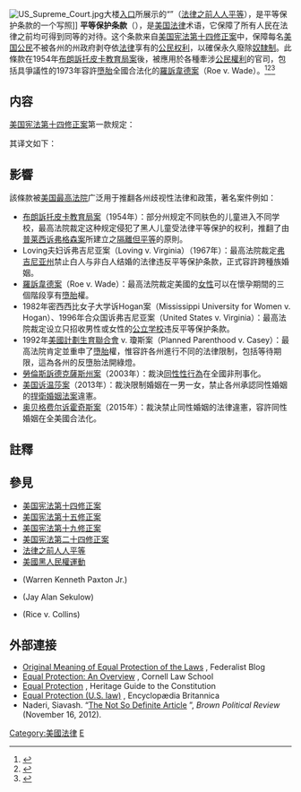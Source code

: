 [[File:US_Supreme_Court.jpg|thumb]]大楼[[入口|入口]]所展示的“{{lang|en|Equal justice under law}}”（[[法律之前人人平等|法律之前人人平等]]），是平等保护条款的一个写照]]
'''平等保护条款'''（{{lang-en|Equal Protection Clause}}），是[[美国法律|美国法律]]术语，它保障了所有人民在法律之前均可得到同等的对待。这个条款来自[[美国宪法|美国宪法]][[美国宪法修正案|第十四修正案]]中，保障每名[[美国公民|美国公民]]不被各州的州政府剥夺依[[法律|法律]]享有的[[公民权利|公民权利]]，以確保永久廢除[[奴隸制|奴隸制]]。此條款在1954年[[布朗訴托皮卡教育局案|布朗訴托皮卡教育局案]]後，被應用於各種牽涉[[公民權利|公民權利]]的官司，包括具爭議性的1973年容許[[墮胎|墮胎]]全國合法化的[[羅訴韋德案|羅訴韋德案]]（Roe v. Wade）。<ref>{{cite encyclopedia|year=2009|url=https://books.google.com/books?id=EHj_0R2rbxAC&q=%22Equal+Protection+Clause+similarly%22+encyclopedia&pg=PA153|title =Equal protection of the laws|encyclopedia=The Encyclopedia of American Law|publisher=Infobase|last=Failinger|first=Marie|editor-first=David Andrew|editor-last=Schultz|pages=152–53|isbn=9781438109916|archive-url=https://web.archive.org/web/20200724001052/https://books.google.de/books?id=EHj_0R2rbxAC&pg=PA153&dq=%22Equal+Protection+Clause+similarly%22+encyclopedia&hl=de&sa=X&ved=2ahUKEwiR3OXkq-TqAhUQiIsKHfiVCyEQ6AEwAHoECAIQAg#v=onepage&q=%22Equal%20Protection%20Clause%20similarly%22%20encyclopedia&f=false|archive-date=July 24, 2020|quote="The equal protection clause guarantees the right of "similarly situated" people to be treated the same way by the law."}}</ref><ref>{{cite web |title=Fair Treatment by the Government: Equal Protection |url=https://www.georgialegalaid.org/resource/fair-treatment-by-the-government-equal-protec |website=GeorgiaLegalAid.org |publisher=Carl Vinson Institute of Government at University of Georgia |access-date=July 24, 2020 |archive-url=https://web.archive.org/web/20200320205514/https://www.georgialegalaid.org/resource/fair-treatment-by-the-government-equal-protec |archive-date=March 20, 2020 |date=July 30, 2004 |quote="The basic intent of equal protection is to make sure that people are treated as equally as possible under our legal system. For example, it is to see that everyone who gets a speeding ticket will face the samEpocedures [sic!]. A further intent is to ensure that all Americans are provided with equal opportunities in education, employment, and other areas. [...] The U.S. Constitution makes a similar provision in the Fourteenth Amendment. It says that no state shall make or enforce any law that will "deny to any person within its jurisdiction the equal protection of the law." These provisions require the government to treat persons equally and impartially."}}</ref><ref>{{cite web |title=Equal Protection |url=https://www.law.cornell.edu/wex/equal_protection |publisher=Legal Information Institute at [[Cornell_Law_School|Cornell Law School]] |access-date=July 24, 2020 |archive-url=https://web.archive.org/web/20200622210933/https://www.law.cornell.edu/wex/equal_protection |archive-date=June 22, 2020 |quote="Equal Protection refers to the idea that a governmental body may not deny people equal protection of its governing laws. The governing body state must treat an individual in the same manner as others in similar conditions and circumstances."}}</ref>

==内容==
[[美国宪法第十四修正案|美国宪法第十四修正案]]第一款规定：
{{cquote|All persons born or naturalized in the United States, and subject to the jurisdiction thereof, are citizens of the United States and of the State wherein they reside. No State shall make or enforce any law which shall abridge the privileges or immunities of citizens of the United States; nor shall any State deprive any person of life, liberty, or property, without due process of law; nor deny to any person within its jurisdiction the equal protection of the laws.}}

其译文如下：{{cquote|所有<nowiki>出</nowiki>生于美国或归化<nowiki>为</nowiki>加入美国国籍的人，<nowiki>无论居住于何地</nowiki>，<nowiki>在司法面前</nowiki>且遵守美国司法的管辖，<nowiki>都被视为</nowiki>是美国及所在州的公民，<nowiki>为美国的一分子</nowiki>。任何一州皆不得制定或执行<nowiki>，</nowiki>任何可能消减公民的特权和<nowiki>免除法定权利，或是解除美国公民资格</nowiki>的法律；<nowiki>在</nowiki>未经<nowiki>适</nowiki>正当的法律程序<nowiki>时</nowiki>，任何一州不<nowiki>得</nowiki>能剥夺<nowiki>人</nowiki>公民的生命、自由或财产；亦不得否认辖区内任何人<nowiki>在其治下</nowiki>受法律平等保护之权利。}}

==影響==
該條款被[[美国最高法院|美国最高法院]]广泛用于推翻各州歧视性法律和政策，著名案件例如：
* [[布朗訴托皮卡教育局案|布朗訴托皮卡教育局案]]（1954年）：部分州规定不同肤色的儿童进入不同学校，最高法院裁定这种规定侵犯了黑人儿童受法律平等保护的权利，推翻了由[[普莱西诉弗格森案|普莱西诉弗格森案]]所建立之[[隔離但平等|隔離但平等]]的原則。
* Loving夫妇诉弗吉尼亚案（Loving v. Virginia）（1967年）：最高法院裁定[[弗吉尼亚州|弗吉尼亚州]]禁止白人与非白人结婚的法律违反平等保护条款，正式容許跨種族婚姻。
* [[羅訴韋德案|羅訴韋德案]]（Roe v. Wade）：最高法院裁定美國的[[女性|女性]]可以在懷孕期間的三個階段享有[[墮胎|墮胎]]權。
* 1982年密西西比女子大学诉Hogan案（Mississippi University for Women v. Hogan）、1996年合众国诉弗吉尼亚案（United States v. Virginia）：最高法院裁定设立只招收男性或女性的[[公立学校|公立学校]]违反平等保护条款。
* 1992年[[美國計劃生育聯合會|美國計劃生育聯合會]] v. 瓊斯案（Planned Parenthood v. Casey）：最高法院肯定並重申了[[墮胎|墮胎]]權，惟容許各州進行不同的法律限制，包括等待期限，這為各州的反墮胎法開綠燈。
* [[勞倫斯訴德克薩斯州案|勞倫斯訴德克薩斯州案]]（2003年）：裁決[[同性性行為|同性性行為]]在全國非刑事化。
* [[美国诉温莎案|美国诉温莎案]]（2013年）：裁決限制婚姻在一男一女，禁止各州承認同性婚姻的[[捍衛婚姻法案|捍衛婚姻法案]]違憲。
* [[奥贝格费尔诉霍奇斯案|奥贝格费尔诉霍奇斯案]]（2015年）：裁決禁止同性婚姻的法律違憲，容許同性婚姻在全美國合法化。

==註釋==
{{reflist}}

==參見==
{{div col|2}}
*[[美国宪法第十四修正案|美国宪法第十四修正案]]
*[[美国宪法第十五修正案|美国宪法第十五修正案]]
*[[美国宪法第十九修正案|美国宪法第十九修正案]]
*[[美国宪法第二十四修正案|美国宪法第二十四修正案]]
*[[法律之前人人平等|法律之前人人平等]]
*[[美國黑人民權運動|美國黑人民權運動]]
*{{le|肯·派克斯頓|Ken Paxton}}(Warren Kenneth Paxton Jr.)
*{{le|傑伊·塞庫洛|Jay Sekulow}}(Jay Alan Sekulow)
*{{le|萊斯訴柯林斯案|Rice v. Collins}}(Rice v. Collins)
{{div col end}}

==外部連接==
*[http://federalistblog.us/2009/02/equal_protection_of_the_laws.html Original Meaning of Equal Protection of the Laws] {{Wayback|url=http://federalistblog.us/2009/02/equal_protection_of_the_laws.html |date=20110709182320 }}, Federalist Blog
*[https://www.law.cornell.edu/wex/equal_protection Equal Protection: An Overview] {{Wayback|url=https://www.law.cornell.edu/wex/equal_protection |date=20200622210933 }}, Cornell Law School
*[http://www.heritage.org/constitution/amendments/14/essays/171/equal-protection Equal Protection] {{Wayback|url=http://www.heritage.org/constitution/amendments/14/essays/171/equal-protection |date=20171021004844 }}, Heritage Guide to the Constitution
*[http://www.britannica.com/EBchecked/topic/190583/equal-protection Equal Protection (U.S. law)] {{Wayback|url=http://www.britannica.com/EBchecked/topic/190583/equal-protection |date=20150508181156 }}, Encyclopædia Britannica
*Naderi, Siavash. “[http://www.brownpoliticalreview.org/2012/11/the/ The Not So Definite Article] {{Wayback|url=http://www.brownpoliticalreview.org/2012/11/the/ |date=20171021004630 }}”, ''Brown Political Review'' (November 16, 2012).

{{美国宪法|state=collapsed}}
{{tsl|en|Template:Equal protection and criminal procedure|state=collapsed}}
{{Voting rights in the United States|state=collapsed}}
{{US14thAmendment|state=collapsed}}
{{Miscarriage of justice|state=collapsed}}

[[Category:美國法律|Category:美國法律]]
[[Category:美國憲法條款|E]]